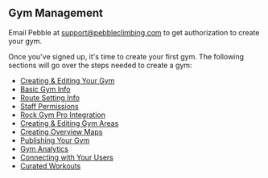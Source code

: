 ## Gym Management

Email Pebble at [support@pebbleclimbing.com](mailto:support@pebbleclimbing.com) to get authorization to create your gym.

Once you've signed up, it's time to create your first gym. The following sections will go over the steps needed to create a gym:

- [Creating & Editing Your Gym](/gym-management/create-gym)
- [Basic Gym Info](/gym-management/basic-gym-info)
- [Route Setting Info](/gym-management/route-setting-info)
- [Staff Permissions](/gym-management/staff-permissions)
- [Rock Gym Pro Integration](/gym-management/rgp-integration)
- [Creating & Editing Gym Areas](/gym-management/create-gym-area)
- [Creating Overview Maps](/gym-management/create-overview-maps)
- [Publishing Your Gym](/gym-management/publish-gym)
- [Gym Analytics](/gym-management/gym-analytics)
- [Connecting with Your Users](/gym-management/notify-users)
- [Curated Workouts](/gym-management/curated-workouts)
<!-- - [Pebble API](/gym-management/pebble-api) -->
